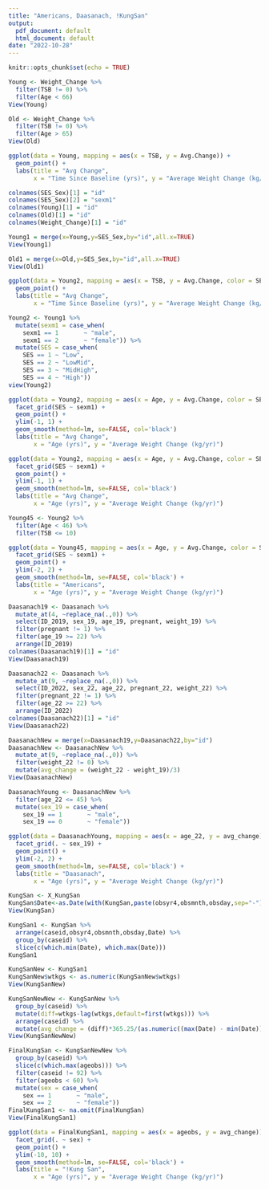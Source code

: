 ```yaml
---
title: "Americans, Daasanach, !KungSan"
output:
  pdf_document: default
  html_document: default
date: "2022-10-28"
---
```


```r
knitr::opts_chunk$set(echo = TRUE)
```

```r
Young <- Weight_Change %>%
  filter(TSB != 0) %>%
  filter(Age < 66)
View(Young)
```

```r
Old <- Weight_Change %>%
  filter(TSB != 0) %>%
  filter(Age > 65)
View(Old)
```

```r
ggplot(data = Young, mapping = aes(x = TSB, y = Avg.Change)) +
  geom_point() +
  labs(title = "Avg Change",
       x = "Time Since Baseline (yrs)", y = "Average Weight Change (kg/yr)")
```


```r
colnames(SES_Sex)[1] = "id"
colnames(SES_Sex)[2] = "sexm1"
colnames(Young)[1] = "id"
colnames(Old)[1] = "id"
colnames(Weight_Change)[1] = "id"
```

```r
Young1 = merge(x=Young,y=SES_Sex,by="id",all.x=TRUE)
View(Young1)

Old1 = merge(x=Old,y=SES_Sex,by="id",all.x=TRUE)
View(Old1)
```

```r
ggplot(data = Young2, mapping = aes(x = TSB, y = Avg.Change, color = SES)) +
  geom_point() +
  labs(title = "Avg Change",
       x = "Time Since Baseline (yrs)", y = "Average Weight Change (kg/yr)")
```


```r
Young2 <- Young1 %>%
  mutate(sexm1 = case_when(
    sexm1 == 1       ~ "male",
    sexm1 == 2       ~ "female")) %>%
  mutate(SES = case_when(
    SES == 1 ~ "Low",
    SES == 2 ~ "LowMid",
    SES == 3 ~ "MidHigh",
    SES == 4 ~ "High"))
view(Young2)
```

```r
ggplot(data = Young2, mapping = aes(x = Age, y = Avg.Change, color = SES)) +
  facet_grid(SES ~ sexm1) +
  geom_point() +
  ylim(-1, 1) +
  geom_smooth(method=lm, se=FALSE, col='black')
  labs(title = "Avg Change",
       x = "Age (yrs)", y = "Average Weight Change (kg/yr)")
```

```r
ggplot(data = Young2, mapping = aes(x = Age, y = Avg.Change, color = SES)) +
  facet_grid(SES ~ sexm1) +
  geom_point() +
  ylim(-1, 1) +
  geom_smooth(method=lm, se=FALSE, col='black')
  labs(title = "Avg Change",
       x = "Age (yrs)", y = "Average Weight Change (kg/yr)")
```

```r
Young45 <- Young2 %>%
  filter(Age < 46) %>%
  filter(TSB <= 10)
```

```r
ggplot(data = Young45, mapping = aes(x = Age, y = Avg.Change, color = SES)) +
  facet_grid(SES ~ sexm1) +
  geom_point() +
  ylim(-2, 2) +
  geom_smooth(method=lm, se=FALSE, col='black') +
  labs(title = "Americans",
       x = "Age (yrs)", y = "Average Weight Change (kg/yr)")
```

```r
Daasanach19 <- Daasanach %>%
  mutate_at(4, ~replace_na(.,0)) %>%
  select(ID_2019, sex_19, age_19, pregnant, weight_19) %>%
  filter(pregnant != 1) %>%
  filter(age_19 >= 22) %>%
  arrange(ID_2019)
colnames(Daasanach19)[1] = "id"
View(Daasanach19)
```

```r
Daasanach22 <- Daasanach %>%
  mutate_at(9, ~replace_na(.,0)) %>%
  select(ID_2022, sex_22, age_22, pregnant_22, weight_22) %>%
  filter(pregnant_22 != 1) %>%
  filter(age_22 >= 22) %>%
  arrange(ID_2022)
colnames(Daasanach22)[1] = "id"
View(Daasanach22)
```

```r
DaasanachNew = merge(x=Daasanach19,y=Daasanach22,by="id")
DaasanachNew <- DaasanachNew %>%
  mutate_at(9, ~replace_na(.,0)) %>%
  filter(weight_22 != 0) %>%
  mutate(avg_change = (weight_22 - weight_19)/3)
View(DaasanachNew)
```

```r
DaasanachYoung <- DaasanachNew %>%
  filter(age_22 <= 45) %>%
  mutate(sex_19 = case_when(
    sex_19 == 1       ~ "male",
    sex_19 == 0       ~ "female"))
```


```r
ggplot(data = DaasanachYoung, mapping = aes(x = age_22, y = avg_change)) +
  facet_grid(. ~ sex_19) +
  geom_point() +
  ylim(-2, 2) +
  geom_smooth(method=lm, se=FALSE, col='black') +
  labs(title = "Daasanach",
       x = "Age (yrs)", y = "Average Weight Change (kg/yr)")
```


```r
KungSan <- X_KungSan 
KungSan$Date<-as.Date(with(KungSan,paste(obsyr4,obsmnth,obsday,sep="-")),"%Y-%m-%d")
View(KungSan)
```

```r
KungSan1 <- KungSan %>%
  arrange(caseid,obsyr4,obsmnth,obsday,Date) %>%
  group_by(caseid) %>%
  slice(c(which.min(Date), which.max(Date)))
KungSan1
```

```r
KungSanNew <- KungSan1
KungSanNew$wtkgs <- as.numeric(KungSanNew$wtkgs)
View(KungSanNew)
```


```r
KungSanNewNew <- KungSanNew %>%
  group_by(caseid) %>%
  mutate(diff=wtkgs-lag(wtkgs,default=first(wtkgs))) %>%
  arrange(caseid) %>%
  mutate(avg_change = (diff)*365.25/(as.numeric((max(Date) - min(Date)), "days")))
View(KungSanNewNew)
```


```r
FinalKungSan <- KungSanNewNew %>%
  group_by(caseid) %>%
  slice(c(which.max(ageobs))) %>%
  filter(caseid != 92) %>%
  filter(ageobs < 60) %>%
  mutate(sex = case_when(
    sex == 1       ~ "male",
    sex == 2       ~ "female"))
FinalKungSan1 <- na.omit(FinalKungSan)
View(FinalKungSan1)
```

```r
ggplot(data = FinalKungSan1, mapping = aes(x = ageobs, y = avg_change)) +
  facet_grid(. ~ sex) +
  geom_point() +
  ylim(-10, 10) +
  geom_smooth(method=lm, se=FALSE, col='black') +
  labs(title = "!Kung San",
       x = "Age (yrs)", y = "Average Weight Change (kg/yr)")
```

